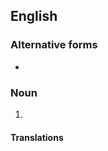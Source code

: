 ==English==
{{wikipedia}}

===Alternative forms===
* {{alter|en|Arborio rice}}

===Noun===
{{en-noun|-}}

# {{def|A northern Italian variety of rice that has relatively short, fat [[grain]]s and a high [[starch]] content, traditionally used for making [[risotto]].}}
#: {{syn|en|arborio}}

====Translations====
{{trans-see|variety of short-grained rice|arborio}}